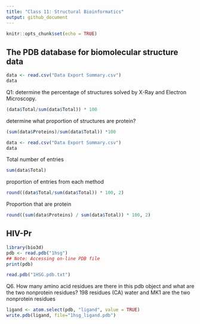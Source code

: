 ```yaml
---
title: "Class 11: Structural Bioinformatics"
output: github_document
---
```


```r
knitr::opts_chunk$set(echo = TRUE)
```



## The PDB database for biomolecular structure data

```r
data <- read.csv("Data Export Summary.csv")
data
```
Q1: 
determine the percentage of structures solved by X-Ray and Electron Microscopy. 
```r
(data$Total/sum(data$Total)) * 100
```



determine what proportion of structures are protein?

```r
(sum(data$Proteins)/sum(data$Total)) *100
```



```r
data <- read.csv("Data Export Summary.csv")
data
```


Total number of entries
```r
sum(data$Total)
```


proportion of entries from each method
```r
round((data$Total/sum(data$Total)) * 100, 2)
```

Proportion that are protein
```r
round((sum(data$Proteins) / sum(data$Total)) * 100, 2)
```


## HIV-Pr

```r
library(bio3d)
pdb <- read.pdb("1hsg")
## Note: Accessing on-line PDB file
print(pdb)
```

```r
read.pdb("1HSG.pdb.txt")
```

Q6. How many amino acid residues are there in this pdb object and what are the two nonprotein residues?
198 residues (CA)
water and MK1 are the two nonprotein residues

```r
ligand <- atom.select(pdb, "ligand", value = TRUE)
write.pdb(ligand, file="1hsg_ligand.pdb")
```








